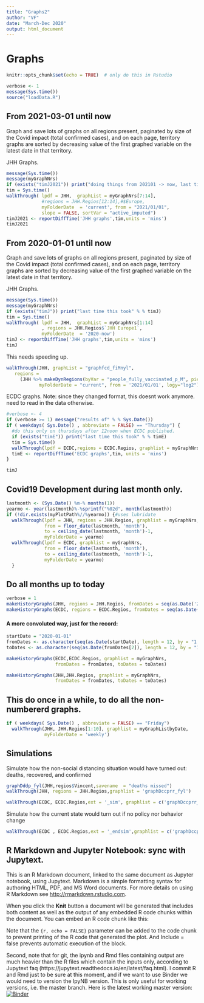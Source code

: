 ```yaml
---
title: "Graphs2"
author: "VF"
date: "March-Dec 2020"
output: html_document
---
```

# Graphs
```r
knitr::opts_chunk$set(echo = TRUE)  # only do this in Rstudio
```
```r
verbose <- 1
message(Sys.time())
source("loadData.R")  
```

## From 2021-03-01 until now
Graph and save lots of graphs on all regions present, paginated by size of the Covid impact (total confirmed cases), and on each page, territory graphs are sorted by decreasing value of the first graphed variable on the latest date in that territory.

JHH Graphs. 
```r
message(Sys.time())
message(myGraphNrs)
if (exists("timJ2021")) print("doing things from 202101 -> now, last time this took" % % timJ2021)
tim = Sys.time()
walkThrough( lpdf = JHH,  graphList = myGraphNrs[7:14], 
             #regions = JHH.Regios[12:14],#$Europe,
             myFolderDate  = 'current', from = "2021/01/01",
             slope = FALSE, sortVar = "active_imputed")
timJ2021 <- reportDiffTime('JHH graphs',tim,units = 'mins')
timJ2021
```
## From 2020-01-01 until now
Graph and save lots of graphs on all regions present, paginated by size of the Covid impact (total confirmed cases), and on each page, territory graphs are sorted by decreasing value of the first graphed variable on the latest date in that territory.

JHH Graphs. 
```r
message(Sys.time())
message(myGraphNrs)
if (exists("timJ")) print("last time this took" % % timJ)
tim = Sys.time()
walkThrough( lpdf = JHH,  graphList = myGraphNrs[1:14]
             , regions = JHH.Regios$`JHH Europe1`,
             myFolderDate  = '2020-now')
timJ <- reportDiffTime('JHH graphs',tim,units = 'mins')
timJ
```
This needs speeding up. 
```r
walkThrough(JHH, graphList = "graphfcd_fiMnyl", 
   regions = 
     (JHH %>% makeDynRegions(byVar = "people_fully_vaccinated_p_M", piecename = "World"))[1:4],
            myFolderDate = "current", from = '2021/01/01', logy="log2")#, sortVar = "people_fully_vaccinated_p_M")
```

ECDC graphs. Note: since they changed format, this doesnt work anymore. need to read in the data otherwise. 
```r
#verbose <- 4
if (verbose >= 1) message("results of" % % Sys.Date())
if ( weekdays( Sys.Date() , abbreviate = FALSE) == "Thursday") { 
  #do this only on thursdays after 12noon when ECDC published. 
  if (exists("timE")) print("last time this took" % % timE)
  tim = Sys.time()
  walkThrough(lpdf = ECDC,regions = ECDC.Regios, graphlist = myGraphNrs,  smoothn=1, myFolderDate  = 'current') 
  timE <- reportDiffTime('ECDC graphs',tim, units = 'mins')
}
```
```r
timJ
```
## Covid19 Development during last month only.
```r

lastmonth <- (Sys.Date() %m-% months(1))
yearmo <- year(lastmonth)%-%sprintf("%02d", month(lastmonth))
if (!dir.exists(myPlotPath%//%yearmo)) {#uses lubridate
  walkThrough(lpdf = JHH, regions = JHH.Regios, graphlist = myGraphNrs, 
              from = floor_date(lastmonth, 'month'), 
              to = ceiling_date(lastmonth, 'month')-1, 
              myFolderDate = yearmo)
  walkThrough(lpdf = ECDC, graphlist = myGraphNrs, 
              from = floor_date(lastmonth, 'month'), 
              to = ceiling_date(lastmonth, 'month')-1, 
              myFolderDate = yearmo)
  }
```

## Do all months up to today
```r
verbose = 1
makeHistoryGraphs(JHH, regions = JHH.Regios, fromDates = seq(as.Date('2020-01-01'),Sys.Date(),  by = '1 month'))  
makeHistoryGraphs(ECDC, regions = ECDC.Regios, fromDates = seq(as.Date('2020-01-01'),Sys.Date(),  by = '1 month'))  

```
#### A more convoluted way, just for the record: 
```r
startDate = "2020-01-01"
fromDates <- as.character(seq(as.Date(startDate), length = 12, by = "1 month"))
toDates <- as.character(seq(as.Date(fromDates[2]), length = 12, by = "1 month") - 1)

makeHistoryGraphs(ECDC,ECDC.Regios, graphlist = myGraphNrs, 
                  fromDates = fromDates, toDates = toDates)

makeHistoryGraphs(JHH,JHH.Regios, graphlist = myGraphNrs, 
                  fromDates = fromDates, toDates = toDates)

```
## This do once in a while, to do all the non-numbererd graphs. 

```r
if ( weekdays( Sys.Date() , abbreviate = FALSE) == "Friday")  
  walkThrough(JHH, JHH.Regios[1:10], graphlist = myGraphListbyDate,
              myFolderDate = 'weekly')
```

## Simulations 

Simulate how the non-social distancing situation would have turned out: deaths, recovered, and confirmed   
```r
graphDddp_fyl(JHH,regios$Vincent,savename  = "deaths missed") 
walkThrough(JHH, regions = JHH.Regios,graphlist = 'graphDccprr_fyl')

walkThrough(ECDC, ECDC.Regios,ext = '_sim', graphlist = c('graphDccprr_fiyl','graphDddp_fyl')) 
```
Simulate how the current state would turn out if no policy nor behavior change
```r
walkThrough(ECDC , ECDC.Regios,ext = '_endsim',graphlist = c('graphDccprr_fiyl', 'graphDddp_fyl')) 
```
## R Markdown and Jupyter Notebook: sync with Jupytext. 

This is an R Markdown document, linked to the same document as Jupyter notebook, using Jupytext. Markdown is a simple formatting syntax for authoring HTML, PDF, and MS Word documents. For more details on using R Markdown see <http://rmarkdown.rstudio.com>.

When you click the **Knit** button a document will be generated that includes both content as well as the output of any embedded R code chunks within the document. You can embed an R code chunk like this:

Note that the `{r, echo = FALSE}` parameter can be added to the code chunk to prevent printing of the R code that generated the plot. And Include = false prevents automatic execution of the block.

Second, note that for git, the ipynb and Rmd files containing output are much heavier than the R files which contain the inputs only, according to Jupytext faq (https://jupytext.readthedocs.io/en/latest/faq.html). I commit R and Rmd just to be sure at this moment, and if we want to use Binder we would need to version the IpyNB version. This is only useful for working versions, i.e. the master branch. Here is the latest working master version: [![Binder](https://mybinder.org/badge_logo.svg)](https://mybinder.org/v2/gh/vinnief/Covid/wip?filepath=graphs.ipynb)

